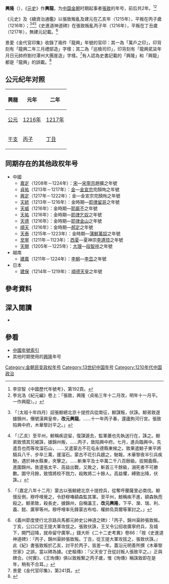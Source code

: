 {{Eranamebox|年号=興隆
|起讫时间= 1216年—1217年
|政权= 
|帝王= [[張致|張致]]
|历时= 2年
|timeline= <timeline>
ImageSize  = width:200 height:50
PlotArea   = width:180 height:30 left:10 bottom:20
TimeAxis   = orientation:horizontal
DateFormat = yyyy
Period     = from:1115 till:1234
AlignBars  = early
ScaleMajor = increment:30 start:1115
Colors =
  id:canvas value:rgb(1,1,0.85)
BackgroundColors = canvas:canvas
PlotData =
  width:15 color:black
  bar:era from:start till:end
  bar:era from:1216 till:1217 color:red
</timeline>
|说明= <span style="color: red">興隆</span>在'''金朝'''时期的位置。
}}
'''興隆'''（{{kj|1216年||1217年|}}），《[[元史|元史]]》作'''興龍'''，为[[中国|中国]][[金朝|金朝]]时期起事者[[張致|張致]]的年号，前后共2年。<ref>李崇智《中國歷代年號考》，第192頁。</ref><ref>李兆洛《紀元編》卷上：「張致，興隆〈貞祐三年十二月改，明年十一月平。一作興龍〉。」</ref>

《元史》及《續資治通鑑》以張致叛亂及建元在乙亥年（1215年），平叛在丙子歲（1216年）；<ref>{{cite wikisource|title=元史本紀第一太祖|last=宋濂|wslink=zh:元史/卷001}}「〔太祖十年四月〕詔張鯨總北京十提控兵從南征，鯨謀叛，伏誅。鯨弟致遂據錦州，僭號漢興皇帝，'''改元興龍'''。……十一年丙子春，還廬朐河行宮。張致陷興中府，木華黎討平之。」</ref><ref>{{cite wikisource|title=元史列傳第六木華黎|last=宋濂|wslink=zh:元史/卷121}}「〔乙亥〕至平州，鯨稱疾逗留，復謀遁去，監軍蕭也先執送行在，誅之。鯨弟致憤其兄被誅，據錦州叛，……丙子，致陷興中府。七月，進兵臨興中。先遣吾也而等攻溜石山，……又遣蒙古不花屯永德縣東候之。致果遣鯨子東平將騎兵八千、步卒三萬，援溜石。蒙古不花引兵趨之，馳報，木華黎夜半引兵疾馳，遇於神水縣東，夾擊之。……斬東平及士卒萬二千八百餘級。拔開義縣，進圍錦州。致遣張太平、高益出戰，又敗之，斬首三千餘級，溺死者不可勝數。圍守月餘，致憤將校不戮力，殺敗將二十餘人。高益懼，縛致出降，伏誅。」</ref><ref>{{cite wikisource|title=續資治通鑑宋紀一百六十|last=畢沅|wslink=zh:續資治通鑑/卷160}}「〔嘉定八年十二月〕蒙古以張鯨總北京十提控兵，從奪呼蘭薩里必南伐。鯨懷反側，穆呼哩覺之，令舒穆嚕額森監其軍。至平州，鯨稱疾不進，額森執而殺之。鯨弟致，殺長史，據錦州，自稱瀛王，'''改元興隆'''，下平、灤、瑞、利、義、懿、廣寧等州。穆呼哩率先鋒蒙古布哈、權帥烏頁爾等軍討之。」</ref>《史進道神道碑》在張致叛亂丙子年（1216年），平叛在丁丑歲（1217年），無建元記載。<ref>《義州節度使行北京路兵馬都元帥史公神道之碑》：「丙子，錦州渠帥張致叛。丁亥，公口口從王提大軍攻拔之。張致伏誅，王又令公招收廣寧府兵，及城下，開門迎降，就命留守廣寧。」錢大昕《二十二史考異》卷86：「按《史進道神道碑》：『丙子，錦州渠帥張致叛。丁丑，從王提大軍攻拔之，張致伏誅。』此《紀》書張致叛於乙亥，討平於丙子，皆差一年。蓋沿元明善所撰《木華黎世家》之誤，當以碑為據。《史樞傳》：『父天安丁丑從討叛人張致平之。』正與碑合。《何實》、《王珣傳》俱以致叛繫之丙子歲，惟《珣傳》稱誅致即在是年，稍有不合耳。」</ref>

景愛《金代官印集》收錄了兩件「龍興」年號的官印：其一為「萬戶之印」，印背刻有「龍興二年三月禮部造」字樣；其二為「巡檢司印」，印背刻有「龍興貮柒年月日元帥府劄付潭州大團崖造」字樣。<ref>景愛《金代官印集》，第241頁。</ref>有人認為史書記載的「興隆」和「興龍」都是「龍興」的誤載。<ref>{{cite web |url=https://new.qq.com/omn/20200331/20200331A0066I00.html |title=几方官印对《元史》等史书的修正 |publisher=毫厘锱铢 |accessdate=2020-03-31 |language= |archiveurl=https://web.archive.org/web/20200401074946/https://new.qq.com/omn/20200331/20200331A0066I00.html |archivedate=2022-01-06 |deadurl=no }}</ref>

==公元纪年对照==
{| class="wikitable"  style="text-align:center;"
!興龍!!元年!!二年
|-
![[公元|公元]]
|[[1216年|1216年]]||[[1217年|1217年]]
|-
![[干支|干支]]
|[[丙子|丙子]]||[[丁丑|丁丑]]
|}

==同期存在的其他政权年号==
*中國
**[[嘉定_(年号)|嘉定]]（1208年－1224年）：[[南宋|宋]]—[[宋寧宗|宋寧宗]]趙擴之年號
**[[貞祐|貞祐]]（1213年－1217年）：[[金朝|金]]—[[金宣宗|金宣宗]]完顏珣之年號
**[[興定|興定]]（1217年－1222年）：金—金宣宗完顏珣之年號
**[[天統_(耶律留哥)|天統]]（1213年－1216年）：金時期—[[耶律留哥|耶律留哥]]之年號
**[[天威|天威]]（1216年）：金時期—[[耶廝不|耶廝不]]之年號
**[[天祐_(乞奴)|天祐]]（1216年）：金時期—[[耶律乞奴|耶律乞奴]]之年號
**[[天德_(金山)|天德]]（1216年）：金時期—[[耶律金山|耶律金山]]之年號
**[[順天_(郝定)|順天]]（1216年）：金時期—[[郝定|郝定]]之年號
**[[天泰|天泰]]（1215年－1223年）：金時期—[[蒲鮮萬奴|蒲鮮萬奴]]之年號
**[[至寧|至寧]]（1211年－1123年）：[[西夏|西夏]]—夏神宗[[李遵顼|李遵顼]]之年號
**[[天開|天開]]（1205年－1225年）：[[大理国|大理]]—[[段智祥|段智祥]]之年號
*越南
**[[建嘉|建嘉]]（1211年－1224年）：[[李朝_(越南)|李朝]]—[[李旵|李旵]]之年號
*日本 
**[[建保|建保]]（1214年－1219年）：[[順德天皇|順德天皇]]之年號

==參考資料==
{{Reflist|2}}

==深入閱讀==
<div>
*{{Cite book|author=李崇智|title=中國歷代年號考|format=|url=|date=2004年12月|publisher=中華書局|location=北京|id=ISBN 7101025129}}
</div>

==參看==
*[[中国年号列表#金朝|中國年號索引]]
*其他时期使用的[[興隆|興隆]]年号

{{年号|[[大漢_(張鯨)|大漢]]|[[中国年号列表|金朝錦州起義年號]]|--}}
{{金朝年号}}

[[Category:金朝民变政权年号|Category:金朝民变政权年号]]
[[Category:13世纪中国年号|Category:13世纪中国年号]]
[[Category:1210年代中国政治|Category:1210年代中国政治]]